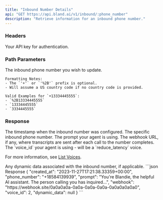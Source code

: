 ```yaml
---
title: "Inbound Number Details"
api: "GET https://api.bland.ai/v1/inbound/:phone_number"
description: "Retrieve information for an inbound phone number."
---
```


### Headers

<ParamField header="authorization" type="string" required>
  Your API key for authentication.
</ParamField>

### Path Parameters

<ParamField path="phone_number" type="string">
    The inbound phone number you wish to update. 
    
    Formatting Notes:
    - The `'+'` or `'%2B'` prefix is optional.
    - Will assume a US country code if no country code is provided.

    Valid Examples for `+13334445555`:
    - `%2B13334445555`
    - `13334445555`
    - `3334445555`
</ParamField>

### Response

<ResponseField name="created_at" type="string">
  The timestamp when the inbound number was configured.
</ResponseField>

<ResponseField name="phone_number" type="string">
  The specific inbound phone number.
</ResponseField>

<ResponseField name="prompt" type="string">
  The prompt your agent is using.
</ResponseField>

<ResponseField name="webhook" type="string">
  The webhook URL, if any, where transcripts are sent after each call to the number completes.
</ResponseField>

<ResponseField name="voice_id" type="integer">
  The `voice_id` your agent is using - will be a `reduce_latency` voice. 
  
  For more information, see [List Voices](/api-v1/get/voices).
</ResponseField>

<ResponseField name="dynamic_data" type="string">
  Any dynamic data associated with the inbound number, if applicable.
</ResponseField>

<ResponseExample>
```json Response
{
    "created_at": "2023-11-27T17:21:38.33359+00:00",
    "phone_number": "+18584139939",
    "prompt": "You're Blandie, the helpful AI assistant. The person calling you has inquired...",
    "webhook": "https://webhook.site/0a0a0a0a-0a0a-0a0a-0a0a-0a0a0a0a0a0",
    "voice_id": 2,
    "dynamic_data": null
}
```
</ResponseExample>